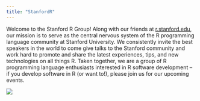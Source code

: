 ```yaml
---
title: "StanfordR"
---
```


Welcome to the Stanford R Group!  Along with our friends at [r.stanford.edu](http://library.stanford.edu/projects/r), our mission is to serve as the central nervous system of the R programming language community at Stanford University.  We consistently invite the best speakers in the world to come give talks to the Stanford community and work hard to promote and share the latest experiences, tips, and new technologies on all things R.  Taken together, we are a group of R programming language enthusiasts interested in R software development -- if you develop software in R (or want to!), please join us for our upcoming events.



![](stanfordr_hexlogo.png)